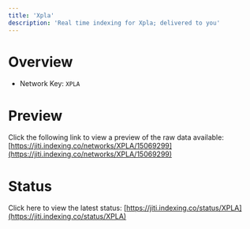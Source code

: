 ```yaml
---
title: 'Xpla'
description: 'Real time indexing for Xpla; delivered to you'
---
```


# Overview
- Network Key: `XPLA`

# Preview
Click the following link to view a preview of the raw data available: [https://jiti.indexing.co/networks/XPLA/15069299](https://jiti.indexing.co/networks/XPLA/15069299)

# Status
Click here to view the latest status: [https://jiti.indexing.co/status/XPLA](https://jiti.indexing.co/status/XPLA)
